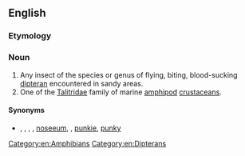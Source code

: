 {{also|sand flea}}
==English==
{{rfi|en}}
{{wikipedia|Sandfly}}
{{wikispecies|Diptera}}
{{wikispecies|Talitridae}}

===Etymology===
{{compound|sand|flea|lang=en}}

===Noun===
{{en-noun}}

# Any insect of the species or genus of flying, biting, blood-sucking [[dipteran]] encountered in sandy areas.
# One of the [[Talitridae]] family of marine [[amphipod]] [[crustacean]]s.

====Synonyms====
* {{sense|insect}} {{l|en|sandfly}}, {{l|en|sand fly}}, {{l|en|no-see-um}}, {{vern|no-see-em|pedia=1}}, [[noseeum]], {{vern|sand gnat|pedia=1}}, [[punkie]], [[punky]]

[[Category:en:Amphibians]]
[[Category:en:Dipterans]]